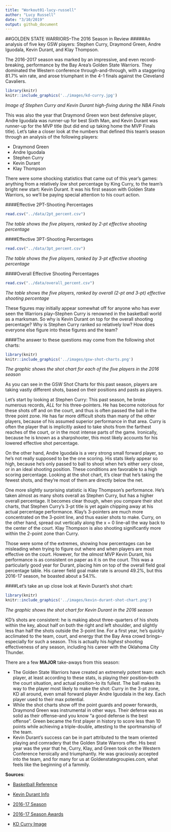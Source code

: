 ```yaml
---
title: "Workout01-lucy-russell"
author: "Lucy Russell"
date: "3/10/2019"
output: github_document
---
```


##GOLDEN STATE WARRIORS--The 2016 Season in Review
#####An analysis of five key GSW players: Stephen Curry, Draymond Green, Andre Iguodala, Kevin Durant, and Klay Thompson.

The 2016-2017 season was marked by an impressive, and even record-breaking, performance by the Bay Area's Golden State Warriors. They dominated the Western conference through-and-through, with a staggering 81.7% win rate, and arose triumphant in the 4-1 finals against the Cleveland Cavaliers.

```r
library(knitr)
knitr::include_graphics('../images/kd-curry.jpg')
```
*Image of Stephen Curry and Kevin Durant high-fiving during the NBA Finals*

This was also the year that Draymond Green won best defensive player, Andre Iguodala was runner-up for best Sixth Man, and Kevin Durant was runner-up for the MVP title (but did end up taking home the MVP Finals title). Let's take a closer look at the numbers that defined this team's season through an analysis of the following players:

- Draymond Green
- Andre Iguodala
- Stephen Curry
- Kevin Durant
- Klay Thompson

There were some shocking statistics that came out of this year's games: anything from a relatively *low* shot percentage by King Curry, to the team's bright new start: Kevin Durant. It was his first season with Golden State Warriors, so we'll be paying special attention to his court action.

####Effective 2PT-Shooting Percentages
```r
read.csv("../data/2pt_percent.csv")
```
*The table shows the five players, ranked by 2-pt effective shooting percentage*

####Effective 3PT-Shooting Percentages
```r
read.csv("../data/3pt_percent.csv")
```
*The table shows the five players, ranked by 3-pt effective shooting percentage*

####Overall Effective Shooting Percentages
```r
read.csv("../data/overall_percent.csv")
```
*The table shows the five players, ranked by overall (2-pt and 3-pt) effective shooting percentage*

These figures may initially appear somewhat off for anyone who has ever seen the Warriors play--Stephen Curry is renowned in the basketball world as a marksman. So why is Kevin Durant on top for the overall shooting percentage? Why is Stephen Curry ranked *so* relatively low? How does everyone else figure into these figures and the team?

####The answer to these questions may come from the following shot charts:

```r
library(knitr)
knitr::include_graphics('../images/gsw-shot-charts.png')
```
*The graphic shows the shot chart for each of the five players in the 2016 season*

As you can see in the GSW Shot Charts for this past season, players are taking vastly different shots, based on their positions and pasts as players.

Let's start by looking at Stephen Curry: This past season, he broke numerous records, *ALL* for his three-pointers. He has become notorious for these shots off and on the court, and thus is often passed the ball in the three point zone. He has far more difficult shots than many of the other players, because of his assumed superior performance in that area. Curry is often the player that is implicitly asked to take shots from the farthest reaches of the court, or in the most intense parts of the game. Ironically, because he is known as a sharpshooter, this most likely accounts for his lowered effective shot percentage.

On the other hand, Andre Iguodala is a very strong small forward player, so he's not really supposed to be the one scoring. His stats likely appear so high, because he's only passed to ball to shoot when he's either *very* close, or in an ideal shooting position. These conditions are favorable to a high scoring percentage. Looking at the shot chart, it's clear that he's taking the fewest shots, and they're most of them are directly below the net.

One more slightly surprising statistic is Klay Thompson's performance. He's taken almost as many shots overall as Stephen Curry, but has a higher overall percentage. It becomes clear though, when you compare their shot charts, that Stephen Curry's 3-pt title is yet again chipping away at his actual percentage performance. Klay's 3-pointers are much more concentrated on the 3-point line, and thus easier shots to make. Curry, on the other hand, spread out vertically along the x = 0 line--all the way back to the center of the court. Klay Thompson is also shooting significantly more within the 2-point zone than Curry.

Those were some of the extremes, showing how percentages can be misleading when trying to figure out where and when players are most effective on the court. However, for the *almost* MVP Kevin Durant, his performance is as consistent on paper as it is on the court. This was a particularly good year for Durant, placing him on top of the overall field goal percentage table. His career field goal make rate is around 49.2%, but this 2016-17 season, he boasted about a 54.1%.

####Let's take an up close look at Kevin Durant's shot chart:

```r
library(knitr)
knitr::include_graphics('../images/kevin-durant-shot-chart.png')
```
*The graphic shows the shot chart for Kevin Durant in the 2016 season*

KD's shots are consistent: he is making about three-quarters of his shots within the key, about half on both the right and left shoulder, and slightly less than half the shots outside the 3-point line. For a first year, he's quickly acclimated to the team, court, and energy that the Bay Area crowd brings--especially for such a season. This is actually his *highest* shooting effectiveness of any season, including his career with the Oklahoma City Thunder.


There are a few **MAJOR** take-aways from this season:

- The Golden State Warriors have created an extremely potent team: each player, at least according to these stats, is playing their position--both the court situation, and actual position--to its fullest. The ball makes its way to the player most likely to make the shot: Curry in the 3-pt zone, KD all around, even small forward player Andre Iguodala in the key. Each player used to their max potential. 
- While the shot charts show off the point guards and power forwards, Draymond Green was instrumental in other ways. Their defense was as solid as their offense--and you know "a good defense is the best offense". Green became the first player in history to score less than 10 points while achieving a triple-double, attesting to the sportmanship of the team.
- Kevin Durant's success can be in part attributed to the team oriented playing and comradery that the Golden State Warrors offer. His best year was the year that he, Curry, Klay, and Green took on the Western Conference heroically and triumphantly. He was graciously accepted into the team, and for many for us at Goldenstategroupies.com, what feels like the beginning of a fammily.


**Sources**:

+ [Basketball Reference](https://www.basketball-reference.com/leagues/NBA_2017.html)

+ [Kevin Durant Info](https://www.basketball-reference.com/players/d/duranke01.html)

+ [2016-17 Season](https://en.wikipedia.org/wiki/2016%E2%80%9317_Golden_State_Warriors_season)

+ [2016-17 Season Awards](https://en.wikipedia.org/wiki/2016%E2%80%9317_NBA_season#Awards)

+ [KD Curry Image](https://news.abs-cbn.com/sports/06/08/17/warriors-turn-back-cavs-anew-for-3-0-finals-lead)